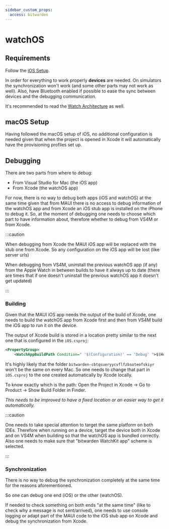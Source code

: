 ```yaml
---
sidebar_custom_props:
  access: bitwarden
---
```


# watchOS

## Requirements

Follow the [iOS Setup](../ios/index.mdx).

In order for everything to work properly **devices** are needed. On simulators the synchronization
won't work (and some other parts may not work as well). Also, have Bluetooth enabled if possible to
ease the sync between devices and the debugging communication.

It's recommended to read the [Watch Architecture](../../../../architecture/mobile-clients/watchOS)
as well.

## macOS Setup

Having followed the macOS setup of iOS, no additional configuration is needed given that when the
project is opened in Xcode it will automatically have the provisioning profiles set up.

## Debugging

There are two parts from where to debug:

- From Visual Studio for Mac (the iOS app)
- From Xcode (the watchOS app)

For now, there is no way to debug both apps (iOS and watchOS) at the same time given that from MAUI
there is no access to debug information of the watchOS app and from Xcode an iOS stub app is
installed on the iPhone to debug it. So, at the moment of debugging one needs to choose which part
to have information about, therefore whether to debug from VS4M or from Xcode.

:::caution

When debugging from Xcode the MAUI iOS app will be replaced with the stub one from Xcode. So any
configuration on the iOS app will be lost (like server urls)

When debugging from VS4M, uninstall the previous watchOS app (if any) from the Apple Watch in
between builds to have it always up to date (there are times that if one doesn't uninstall the
previous watchOS app it doesn't get updated)

:::

### Building

Given that the MAUI iOS app needs the output of the build of Xcode, one needs to build the watchOS
app from Xcode first and then from VS4M build the iOS app to run it on the device.

The output of Xcode build is stored in a location pretty similar to the next one that is configured
in the `iOS.csproj`:

```xml
<PropertyGroup>
    <WatchAppBuildPath Condition=" '$(Configuration)' == 'Debug' ">$(Home)/Library/Developer/Xcode/DerivedData/bitwarden-cbtqsueryycvflfzbsoteofskiyr/Build/Products</WatchAppBuildPath>
```

It's highly likely that the folder `bitwarden-cbtqsueryycvflfzbsoteofskiyr` won't be the same on
every Mac. So one needs to change that part in `iOS.csproj` to the one created automatically by
Xcode locally.

To know exactly which is the path: Open the Project in Xcode -> Go to Product -> Show Build Folder
in Finder.

_This needs to be improved to have a fixed location or an easier way to get it automatically._

:::caution

One needs to take special attention to target the same platform on both IDEs. Therefore when running
on a device, target the device both in Xcode and on VS4M when building so that the watchOS app is
bundled correctly. Also one needs to make sure that "bitwarden WatchKit app" scheme is selected.

:::

### Synchronization

There is no way to debug the synchronization completely at the same time for the reasons
aforementioned.

So one can debug one end (iOS) or the other (watchOS).

If needed to check something on both ends "at the same time" (like to check why a message is not
sent/arrived), one needs to use console logging or adapt part of the MAUI code to the iOS stub app
on Xcode and debug the synchronization from Xcode.
